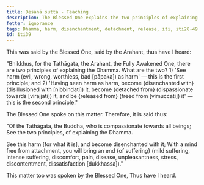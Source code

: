 ```yaml
---
title: Desanā sutta - Teaching
description: The Blessed One explains the two principles of explaining the Dhamma - 1) 'See harm as harm' and 2) 'Having seen harm as harm, become disenchanted with it, become detached from it, and be released from it.'
fetter: ignorance
tags: Dhamma, harm, disenchantment, detachment, release, iti, iti28-49
id: iti39
---
```


This was said by the Blessed One, said by the Arahant, thus have I heard:

"Bhikkhus, for the Tathāgata, the Arahant, the Fully Awakened One, there are two principles of explaining the Dhamma. What are the two? 1) 'See harm (evil, wrong, worthless, bad [pāpaka]) as harm' — this is the first principle; and 2) 'Having seen harm as harm, become \{disenchanted with} (disillusioned with [nibbindati]) it, become \{detached from} (dispassionate towards [virajjati]) it, and be \{released from} (freed from [vimuccati]) it' — this is the second principle."

The Blessed One spoke on this matter. Therefore, it is said thus:

"Of the Tathāgata, the Buddha,
who is compassionate towards all beings;
See the two principles,
of explaining the Dhamma.

See this harm [for what it is],
and become disenchanted with it;
With a mind free from attachment,
you will bring an end \{of suffering} (mild suffering, intense suffering, discomfort, pain, disease, unpleasantness, stress, discontentment, dissatisfaction [dukkhassa])."

This matter too was spoken by the Blessed One, Thus have I heard.